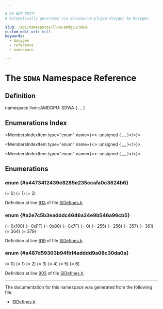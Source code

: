 ```yaml
---

# DO NOT EDIT!
# Automatically generated via docusaurus-plugin-doxygen by Doxygen.

slug: /api/namespaces/llvm/amdgpu/sdwa
custom_edit_url: null
keywords:
  - doxygen
  - reference
  - namespace

---
```





# The `SDWA` Namespace Reference

<DoxygenPage pluginConfig={pluginConfig}>



## Definition

<CodeBlock>namespace llvm::AMDGPU::SDWA &#123; ... &#125;</CodeBlock>

## Enumerations Index

<MembersIndex>

<MembersIndexItem
  type="enum"
  name={<>: unsigned &#123; <a href="#a4473412439e8285e235ccafa0c3824b6">...</a> &#125;</>}>
</MembersIndexItem>

<MembersIndexItem
  type="enum"
  name={<>: unsigned &#123; <a href="#a2e7c5b3eadddc4646a24e9b546a96cb5">...</a> &#125;</>}>
</MembersIndexItem>

<MembersIndexItem
  type="enum"
  name={<>: unsigned &#123; <a href="#a487d59303b94fbf4adddd9a08c30da0a">...</a> &#125;</>}>
</MembersIndexItem>

</MembersIndex>


<SectionDefinition>

## Enumerations

### enum  {#a4473412439e8285e235ccafa0c3824b6}

<MemberDefinition
  prototype="enum llvm::AMDGPU::SDWA::DstUnused : unsigned">

<EnumerationList title="Enumeration values">

<Link id="a4473412439e8285e235ccafa0c3824b6aa32d1badbd5e9ff382591dfe33772591" />
<EnumerationListItem name="UNUSED_PAD">
 (= 0)
</EnumerationListItem>

<Link id="a4473412439e8285e235ccafa0c3824b6ac242f41ca07c86e2cba62a617b640b66" />
<EnumerationListItem name="UNUSED_SEXT">
 (= 1)
</EnumerationListItem>

<Link id="a4473412439e8285e235ccafa0c3824b6a58f19664e2b69107495d2085514f7874" />
<EnumerationListItem name="UNUSED_PRESERVE">
 (= 2)
</EnumerationListItem>

</EnumerationList>

Definition at line <a href="/docs/api/files/lib/lib/target/lib/target/amdgpu/sidefines-h/#l00913">913</a> of file <a href="/docs/api/files/lib/lib/target/lib/target/amdgpu/sidefines-h">SIDefines.h</a>.
</MemberDefinition>

### enum  {#a2e7c5b3eadddc4646a24e9b546a96cb5}

<MemberDefinition
  prototype="enum llvm::AMDGPU::SDWA::SDWA9EncValues : unsigned">

<EnumerationList title="Enumeration values">

<Link id="a2e7c5b3eadddc4646a24e9b546a96cb5a7cdc0d1831641a3e2a71dfde8d4926c8" />
<EnumerationListItem name="SRC_SGPR_MASK">
 (= 0x100)
</EnumerationListItem>

<Link id="a2e7c5b3eadddc4646a24e9b546a96cb5a8e175d1e9b7d8ca70701afa131ca71f8" />
<EnumerationListItem name="SRC_VGPR_MASK">
 (= 0xFF)
</EnumerationListItem>

<Link id="a2e7c5b3eadddc4646a24e9b546a96cb5a52c526632a771dd5ba61cabf8039d7a6" />
<EnumerationListItem name="VOPC_DST_VCC_MASK">
 (= 0x80)
</EnumerationListItem>

<Link id="a2e7c5b3eadddc4646a24e9b546a96cb5a137137a84f5edf57505301d38e2681e5" />
<EnumerationListItem name="VOPC_DST_SGPR_MASK">
 (= 0x7F)
</EnumerationListItem>

<Link id="a2e7c5b3eadddc4646a24e9b546a96cb5aaad17b74b3bbdd80c81e125583b888cc" />
<EnumerationListItem name="SRC_VGPR_MIN">
 (= 0)
</EnumerationListItem>

<Link id="a2e7c5b3eadddc4646a24e9b546a96cb5af329e92bfda091dc8a403c47bdef4b66" />
<EnumerationListItem name="SRC_VGPR_MAX">
 (= 255)
</EnumerationListItem>

<Link id="a2e7c5b3eadddc4646a24e9b546a96cb5a7b827a6f489ec60c7de60f8b01145ba2" />
<EnumerationListItem name="SRC_SGPR_MIN">
 (= 256)
</EnumerationListItem>

<Link id="a2e7c5b3eadddc4646a24e9b546a96cb5a9d9916590006b204b5357b0088adfaf8" />
<EnumerationListItem name="SRC_SGPR_MAX_SI">
 (= 357)
</EnumerationListItem>

<Link id="a2e7c5b3eadddc4646a24e9b546a96cb5a6f964e76859658e88d1b32c01879dd6e" />
<EnumerationListItem name="SRC_SGPR_MAX_GFX10">
 (= 361)
</EnumerationListItem>

<Link id="a2e7c5b3eadddc4646a24e9b546a96cb5ad3cbbf4fed2354620fbb99fc62b171be" />
<EnumerationListItem name="SRC_TTMP_MIN">
 (= 364)
</EnumerationListItem>

<Link id="a2e7c5b3eadddc4646a24e9b546a96cb5a033e72094a74e91253d06ffce8ea9178" />
<EnumerationListItem name="SRC_TTMP_MAX">
 (= 379)
</EnumerationListItem>

</EnumerationList>

Definition at line <a href="/docs/api/files/lib/lib/target/lib/target/amdgpu/sidefines-h/#l00919">919</a> of file <a href="/docs/api/files/lib/lib/target/lib/target/amdgpu/sidefines-h">SIDefines.h</a>.
</MemberDefinition>

### enum  {#a487d59303b94fbf4adddd9a08c30da0a}

<MemberDefinition
  prototype="enum llvm::AMDGPU::SDWA::SdwaSel : unsigned">

<EnumerationList title="Enumeration values">

<Link id="a487d59303b94fbf4adddd9a08c30da0aac0ba270133e0411b25c5e9f0a60db124" />
<EnumerationListItem name="BYTE_0">
 (= 0)
</EnumerationListItem>

<Link id="a487d59303b94fbf4adddd9a08c30da0aabc18aa07471905caf14b86b02d05d867" />
<EnumerationListItem name="BYTE_1">
 (= 1)
</EnumerationListItem>

<Link id="a487d59303b94fbf4adddd9a08c30da0aa90653661c47f66711e6360a8972032fd" />
<EnumerationListItem name="BYTE_2">
 (= 2)
</EnumerationListItem>

<Link id="a487d59303b94fbf4adddd9a08c30da0aa4516f5e8a7d4dabec1b8130b105e1414" />
<EnumerationListItem name="BYTE_3">
 (= 3)
</EnumerationListItem>

<Link id="a487d59303b94fbf4adddd9a08c30da0aaf4e7a9b6898b774104bfcd24a211d7e3" />
<EnumerationListItem name="WORD_0">
 (= 4)
</EnumerationListItem>

<Link id="a487d59303b94fbf4adddd9a08c30da0aa3bd07eb171e650bc021c8e2517e175d0" />
<EnumerationListItem name="WORD_1">
 (= 5)
</EnumerationListItem>

<Link id="a487d59303b94fbf4adddd9a08c30da0aaddbc3f8d705f646af626fd73cdf3618b" />
<EnumerationListItem name="DWORD">
 (= 6)
</EnumerationListItem>

</EnumerationList>

Definition at line <a href="/docs/api/files/lib/lib/target/lib/target/amdgpu/sidefines-h/#l00903">903</a> of file <a href="/docs/api/files/lib/lib/target/lib/target/amdgpu/sidefines-h">SIDefines.h</a>.
</MemberDefinition>

</SectionDefinition>

<hr/>

The documentation for this namespace was generated from the following file:

<ul>
<li><a href="/docs/api/files/lib/lib/target/lib/target/amdgpu/sidefines-h">SIDefines.h</a></li>
</ul>

</DoxygenPage>

